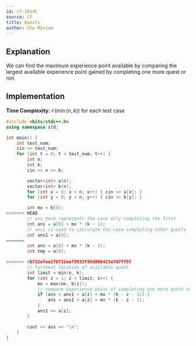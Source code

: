 ```yaml
---
id: cf-1914C
source: CF
title: Quests
author: Chu Minjae
---
```


## Explanation

We can find the maximum experience point available by comparing the largest available experience point gained by completing one more quest or not.

## Implementation

**Time Complexity:** $\mathcal{O}(\min(n,k))$ for each test case

<LanguageSection>
<CPPSection>

```cpp
#include <bits/stdc++.h>
using namespace std;

int main() {
	int test_num;
	cin >> test_num;
	for (int t = 0; t < test_num; t++) {
		int n;
		int k;
		cin >> n >> k;

		vector<int> a(n);
		vector<int> b(n);
		for (int x = 0; x < n; x++) { cin >> a[x]; }
		for (int y = 0; y < n; y++) { cin >> b[y]; }

		int mx = b[0];
<<<<<<< HEAD
		// ans here represents the case only completing the first
		int ans = a[0] + mx * (k - 1); 
		// ans1 is used to calculate the case completing other quests 
		int ans1 = a[0];
=======
		int ans = a[0] + mx * (k - 1);
		int tmp = a[0];

>>>>>>> 0b732efee2f6732eef8933f95d806425e7d7ff9f
		// farthest location of available quest
		int limit = min(n, k);
		for (int z = 1; z < limit; z++) {
			mx = max(mx, b[z]);
			// compare experience point of completing one more quest or not
			if (ans < ans1 + a[z] + mx * (k - z - 1)) {
				ans = ans1 + a[z] + mx * (k - z - 1);
			}
			ans1 += a[z];
		}

		cout << ans << "\n";
	}
}
```

</CPPSection>
</LanguageSection>
